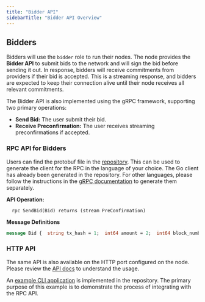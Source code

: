 ```yaml
---
title: "Bidder API"
sidebarTitle: "Bidder API Overview"
---
```


## **Bidders**

Bidders will use the `bidder` role to run their nodes. The node provides the **Bidder API** to submit bids to the network and will sign the bid before sending it out. In response, bidders will receive commitments from providers if their bid is accepted. This is a streaming response, and bidders are expected to keep their connection alive until their node receives all relevant commitments.

The Bidder API is also implemented using the gRPC framework, supporting two primary operations:

- **Send Bid:** The user submit their bid.
- **Receive Preconfirmation:** The user receives streaming preconfirmations if accepted.

### **RPC API for Bidders**

Users can find the protobuf file in the [repository](https://github.com/primev/mev-commit/blob/main/p2p/rpc/bidderapi/v1/bidderapi.proto). This can be used to generate the client for the RPC in the language of your choice. The Go client has already been generated in the repository. For other languages, please follow the instructions in the [gRPC documentation](https://grpc.io/docs/languages/) to generate them separately.

**API Operation:**

```
  rpc SendBid(Bid) returns (stream PreConfirmation)
```

**Message Definitions**

```protobuf
message Bid {  string tx_hash = 1;  int64 amount = 2;  int64 block_number = 3; int64 decay_start_timestamp = 4; int64 decay_end_timestamp = 5}; message PreConfirmation {  string tx_hashes = 1;  int64 amount = 2;  int64 block_number = 3;  string received_bid_digest = 4;  string received_bid_signature = 5;  string commitment_digest = 6;  string commitment_signature = 7; string provider_address = 8; int64 decay_start_timestamp = 9; int64 decay_end_timestamp = 10; int64 dispatch_timestamp = 11};
```

### **HTTP API**

The same API is also available on the HTTP port configured on the node. Please review the [API docs](/api-reference/bidder/sendbid) to understand the usage.

An [example CLI application](https://github.com/primev/mev-commit/blob/main/p2p/examples/biddercli) is implemented in the repository. The primary purpose of this example is to demonstrate the process of integrating with the RPC API.
